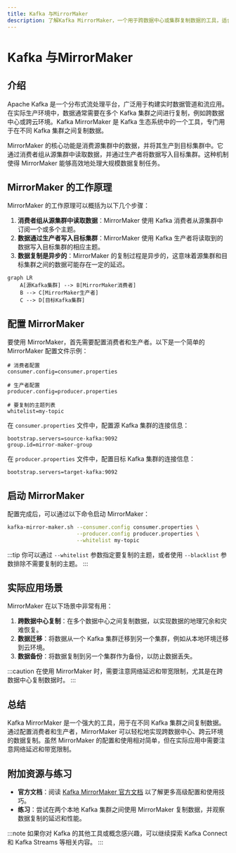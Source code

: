 ```yaml
---
title: Kafka 与MirrorMaker
description: 了解Kafka MirrorMaker，一个用于跨数据中心或集群复制数据的工具，适合初学者学习Kafka生态系统。
---
```


# Kafka 与MirrorMaker

## 介绍

Apache Kafka 是一个分布式流处理平台，广泛用于构建实时数据管道和流应用。在实际生产环境中，数据通常需要在多个 Kafka 集群之间进行复制，例如跨数据中心或跨云环境。Kafka MirrorMaker 是 Kafka 生态系统中的一个工具，专门用于在不同 Kafka 集群之间复制数据。

MirrorMaker 的核心功能是消费源集群中的数据，并将其生产到目标集群中。它通过消费者组从源集群中读取数据，并通过生产者将数据写入目标集群。这种机制使得 MirrorMaker 能够高效地处理大规模数据复制任务。

## MirrorMaker 的工作原理

MirrorMaker 的工作原理可以概括为以下几个步骤：

1. **消费者组从源集群中读取数据**：MirrorMaker 使用 Kafka 消费者从源集群中订阅一个或多个主题。
2. **数据通过生产者写入目标集群**：MirrorMaker 使用 Kafka 生产者将读取到的数据写入目标集群的相应主题。
3. **数据复制是异步的**：MirrorMaker 的复制过程是异步的，这意味着源集群和目标集群之间的数据可能存在一定的延迟。

```mermaid
graph LR
    A[源Kafka集群] --> B[MirrorMaker消费者]
    B --> C[MirrorMaker生产者]
    C --> D[目标Kafka集群]
```

## 配置 MirrorMaker

要使用 MirrorMaker，首先需要配置消费者和生产者。以下是一个简单的 MirrorMaker 配置文件示例：

```properties
# 消费者配置
consumer.config=consumer.properties

# 生产者配置
producer.config=producer.properties

# 要复制的主题列表
whitelist=my-topic
```

在 `consumer.properties` 文件中，配置源 Kafka 集群的连接信息：

```properties
bootstrap.servers=source-kafka:9092
group.id=mirror-maker-group
```

在 `producer.properties` 文件中，配置目标 Kafka 集群的连接信息：

```properties
bootstrap.servers=target-kafka:9092
```

## 启动 MirrorMaker

配置完成后，可以通过以下命令启动 MirrorMaker：

```bash
kafka-mirror-maker.sh --consumer.config consumer.properties \
                      --producer.config producer.properties \
                      --whitelist my-topic
```

:::tip
你可以通过 `--whitelist` 参数指定要复制的主题，或者使用 `--blacklist` 参数排除不需要复制的主题。
:::

## 实际应用场景

MirrorMaker 在以下场景中非常有用：

1. **跨数据中心复制**：在多个数据中心之间复制数据，以实现数据的地理冗余和灾难恢复。
2. **数据迁移**：将数据从一个 Kafka 集群迁移到另一个集群，例如从本地环境迁移到云环境。
3. **数据备份**：将数据复制到另一个集群作为备份，以防止数据丢失。

:::caution
在使用 MirrorMaker 时，需要注意网络延迟和带宽限制，尤其是在跨数据中心复制数据时。
:::

## 总结

Kafka MirrorMaker 是一个强大的工具，用于在不同 Kafka 集群之间复制数据。通过配置消费者和生产者，MirrorMaker 可以轻松地实现跨数据中心、跨云环境的数据复制。虽然 MirrorMaker 的配置和使用相对简单，但在实际应用中需要注意网络延迟和带宽限制。

## 附加资源与练习

- **官方文档**：阅读 [Kafka MirrorMaker 官方文档](https://kafka.apache.org/documentation/#georeplication) 以了解更多高级配置和使用技巧。
- **练习**：尝试在两个本地 Kafka 集群之间使用 MirrorMaker 复制数据，并观察数据复制的延迟和性能。

:::note
如果你对 Kafka 的其他工具或概念感兴趣，可以继续探索 Kafka Connect 和 Kafka Streams 等相关内容。
:::